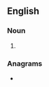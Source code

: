 {{also|breadstick}}
==English==

===Noun===
{{en-noun|head=[[bread]]-[[stick]]}}

# {{alternative spelling of|en|breadstick}}

===Anagrams===
* {{anagrams|en|a=abcdeikrst|Beck's triad}}